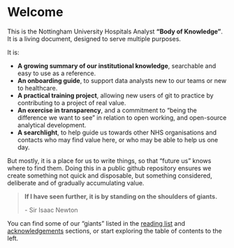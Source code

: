 # Welcome {.unnumbered}

This is the Nottingham University Hospitals Analyst **"Body of Knowledge"**. It is a living document, designed to serve multiple purposes.

It is:

-   **A growing summary of our institutional knowledge**, searchable and easy to use as a reference.
-   **An onboarding guide**, to support data analysts new to our teams or new to healthcare.
-   **A practical training project**, allowing new users of git to practice by contributing to a project of real value.
-   **An exercise in transparency**, and a commitment to "being the difference we want to see" in relation to open working, and open-source analytical development.
-   **A searchlight**, to help guide us towards other NHS organisations and contacts who may find value here, or who may be able to help us one day.

But mostly, it is a place for us to write things, so that "future us" knows where to find them. Doing this in a public github repository ensures we create something not quick and disposable, but something considered, deliberate and of gradually accumulating value.

> **If I have seen further, it is by standing on the shoulders of giants.**
>
> \- Sir Isaac Newton

You can find some of our "giants" listed in the [reading list](physical_books.qmd) and [acknowledgements](acknowledgements.qmd) sections, or start exploring the table of contents to the left. 